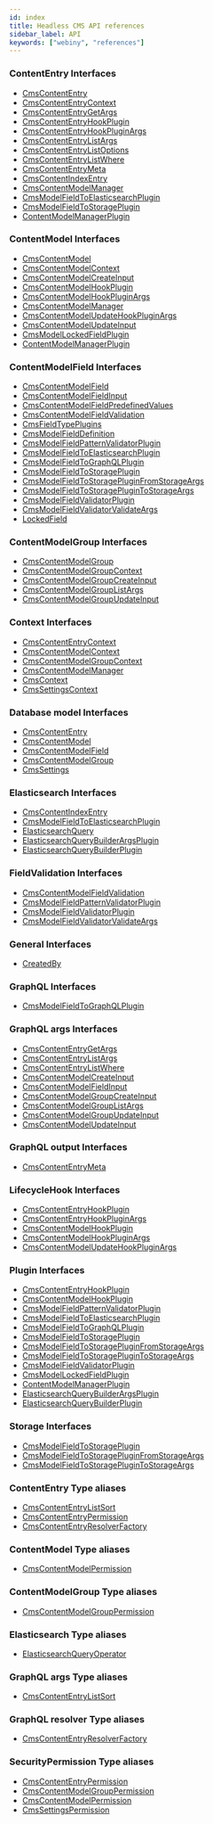 ```yaml
---
id: index
title: Headless CMS API references
sidebar_label: API
keywords: ["webiny", "references"]
---
```


### ContentEntry Interfaces

- [CmsContentEntry](interfaces/cmscontententry.md)
- [CmsContentEntryContext](interfaces/cmscontententrycontext.md)
- [CmsContentEntryGetArgs](interfaces/cmscontententrygetargs.md)
- [CmsContentEntryHookPlugin](interfaces/cmscontententryhookplugin.md)
- [CmsContentEntryHookPluginArgs](interfaces/cmscontententryhookpluginargs.md)
- [CmsContentEntryListArgs](interfaces/cmscontententrylistargs.md)
- [CmsContentEntryListOptions](interfaces/cmscontententrylistoptions.md)
- [CmsContentEntryListWhere](interfaces/cmscontententrylistwhere.md)
- [CmsContentEntryMeta](interfaces/cmscontententrymeta.md)
- [CmsContentIndexEntry](interfaces/cmscontentindexentry.md)
- [CmsContentModelManager](interfaces/cmscontentmodelmanager.md)
- [CmsModelFieldToElasticsearchPlugin](interfaces/cmsmodelfieldtoelasticsearchplugin.md)
- [CmsModelFieldToStoragePlugin](interfaces/cmsmodelfieldtostorageplugin.md)
- [ContentModelManagerPlugin](interfaces/contentmodelmanagerplugin.md)

### ContentModel Interfaces

- [CmsContentModel](interfaces/cmscontentmodel.md)
- [CmsContentModelContext](interfaces/cmscontentmodelcontext.md)
- [CmsContentModelCreateInput](interfaces/cmscontentmodelcreateinput.md)
- [CmsContentModelHookPlugin](interfaces/cmscontentmodelhookplugin.md)
- [CmsContentModelHookPluginArgs](interfaces/cmscontentmodelhookpluginargs.md)
- [CmsContentModelManager](interfaces/cmscontentmodelmanager.md)
- [CmsContentModelUpdateHookPluginArgs](interfaces/cmscontentmodelupdatehookpluginargs.md)
- [CmsContentModelUpdateInput](interfaces/cmscontentmodelupdateinput.md)
- [CmsModelLockedFieldPlugin](interfaces/cmsmodellockedfieldplugin.md)
- [ContentModelManagerPlugin](interfaces/contentmodelmanagerplugin.md)

### ContentModelField Interfaces

- [CmsContentModelField](interfaces/cmscontentmodelfield.md)
- [CmsContentModelFieldInput](interfaces/cmscontentmodelfieldinput.md)
- [CmsContentModelFieldPredefinedValues](interfaces/cmscontentmodelfieldpredefinedvalues.md)
- [CmsContentModelFieldValidation](interfaces/cmscontentmodelfieldvalidation.md)
- [CmsFieldTypePlugins](interfaces/cmsfieldtypeplugins.md)
- [CmsModelFieldDefinition](interfaces/cmsmodelfielddefinition.md)
- [CmsModelFieldPatternValidatorPlugin](interfaces/cmsmodelfieldpatternvalidatorplugin.md)
- [CmsModelFieldToElasticsearchPlugin](interfaces/cmsmodelfieldtoelasticsearchplugin.md)
- [CmsModelFieldToGraphQLPlugin](interfaces/cmsmodelfieldtographqlplugin.md)
- [CmsModelFieldToStoragePlugin](interfaces/cmsmodelfieldtostorageplugin.md)
- [CmsModelFieldToStoragePluginFromStorageArgs](interfaces/cmsmodelfieldtostoragepluginfromstorageargs.md)
- [CmsModelFieldToStoragePluginToStorageArgs](interfaces/cmsmodelfieldtostorageplugintostorageargs.md)
- [CmsModelFieldValidatorPlugin](interfaces/cmsmodelfieldvalidatorplugin.md)
- [CmsModelFieldValidatorValidateArgs](interfaces/cmsmodelfieldvalidatorvalidateargs.md)
- [LockedField](interfaces/lockedfield.md)

### ContentModelGroup Interfaces

- [CmsContentModelGroup](interfaces/cmscontentmodelgroup.md)
- [CmsContentModelGroupContext](interfaces/cmscontentmodelgroupcontext.md)
- [CmsContentModelGroupCreateInput](interfaces/cmscontentmodelgroupcreateinput.md)
- [CmsContentModelGroupListArgs](interfaces/cmscontentmodelgrouplistargs.md)
- [CmsContentModelGroupUpdateInput](interfaces/cmscontentmodelgroupupdateinput.md)

### Context Interfaces

- [CmsContentEntryContext](interfaces/cmscontententrycontext.md)
- [CmsContentModelContext](interfaces/cmscontentmodelcontext.md)
- [CmsContentModelGroupContext](interfaces/cmscontentmodelgroupcontext.md)
- [CmsContentModelManager](interfaces/cmscontentmodelmanager.md)
- [CmsContext](interfaces/cmscontext.md)
- [CmsSettingsContext](interfaces/cmssettingscontext.md)

### Database model Interfaces

- [CmsContentEntry](interfaces/cmscontententry.md)
- [CmsContentModel](interfaces/cmscontentmodel.md)
- [CmsContentModelField](interfaces/cmscontentmodelfield.md)
- [CmsContentModelGroup](interfaces/cmscontentmodelgroup.md)
- [CmsSettings](interfaces/cmssettings.md)

### Elasticsearch Interfaces

- [CmsContentIndexEntry](interfaces/cmscontentindexentry.md)
- [CmsModelFieldToElasticsearchPlugin](interfaces/cmsmodelfieldtoelasticsearchplugin.md)
- [ElasticsearchQuery](interfaces/elasticsearchquery.md)
- [ElasticsearchQueryBuilderArgsPlugin](interfaces/elasticsearchquerybuilderargsplugin.md)
- [ElasticsearchQueryBuilderPlugin](interfaces/elasticsearchquerybuilderplugin.md)

### FieldValidation Interfaces

- [CmsContentModelFieldValidation](interfaces/cmscontentmodelfieldvalidation.md)
- [CmsModelFieldPatternValidatorPlugin](interfaces/cmsmodelfieldpatternvalidatorplugin.md)
- [CmsModelFieldValidatorPlugin](interfaces/cmsmodelfieldvalidatorplugin.md)
- [CmsModelFieldValidatorValidateArgs](interfaces/cmsmodelfieldvalidatorvalidateargs.md)

### General Interfaces

- [CreatedBy](interfaces/createdby.md)

### GraphQL Interfaces

- [CmsModelFieldToGraphQLPlugin](interfaces/cmsmodelfieldtographqlplugin.md)

### GraphQL args Interfaces

- [CmsContentEntryGetArgs](interfaces/cmscontententrygetargs.md)
- [CmsContentEntryListArgs](interfaces/cmscontententrylistargs.md)
- [CmsContentEntryListWhere](interfaces/cmscontententrylistwhere.md)
- [CmsContentModelCreateInput](interfaces/cmscontentmodelcreateinput.md)
- [CmsContentModelFieldInput](interfaces/cmscontentmodelfieldinput.md)
- [CmsContentModelGroupCreateInput](interfaces/cmscontentmodelgroupcreateinput.md)
- [CmsContentModelGroupListArgs](interfaces/cmscontentmodelgrouplistargs.md)
- [CmsContentModelGroupUpdateInput](interfaces/cmscontentmodelgroupupdateinput.md)
- [CmsContentModelUpdateInput](interfaces/cmscontentmodelupdateinput.md)

### GraphQL output Interfaces

- [CmsContentEntryMeta](interfaces/cmscontententrymeta.md)

### LifecycleHook Interfaces

- [CmsContentEntryHookPlugin](interfaces/cmscontententryhookplugin.md)
- [CmsContentEntryHookPluginArgs](interfaces/cmscontententryhookpluginargs.md)
- [CmsContentModelHookPlugin](interfaces/cmscontentmodelhookplugin.md)
- [CmsContentModelHookPluginArgs](interfaces/cmscontentmodelhookpluginargs.md)
- [CmsContentModelUpdateHookPluginArgs](interfaces/cmscontentmodelupdatehookpluginargs.md)

### Plugin Interfaces

- [CmsContentEntryHookPlugin](interfaces/cmscontententryhookplugin.md)
- [CmsContentModelHookPlugin](interfaces/cmscontentmodelhookplugin.md)
- [CmsModelFieldPatternValidatorPlugin](interfaces/cmsmodelfieldpatternvalidatorplugin.md)
- [CmsModelFieldToElasticsearchPlugin](interfaces/cmsmodelfieldtoelasticsearchplugin.md)
- [CmsModelFieldToGraphQLPlugin](interfaces/cmsmodelfieldtographqlplugin.md)
- [CmsModelFieldToStoragePlugin](interfaces/cmsmodelfieldtostorageplugin.md)
- [CmsModelFieldToStoragePluginFromStorageArgs](interfaces/cmsmodelfieldtostoragepluginfromstorageargs.md)
- [CmsModelFieldToStoragePluginToStorageArgs](interfaces/cmsmodelfieldtostorageplugintostorageargs.md)
- [CmsModelFieldValidatorPlugin](interfaces/cmsmodelfieldvalidatorplugin.md)
- [CmsModelLockedFieldPlugin](interfaces/cmsmodellockedfieldplugin.md)
- [ContentModelManagerPlugin](interfaces/contentmodelmanagerplugin.md)
- [ElasticsearchQueryBuilderArgsPlugin](interfaces/elasticsearchquerybuilderargsplugin.md)
- [ElasticsearchQueryBuilderPlugin](interfaces/elasticsearchquerybuilderplugin.md)

### Storage Interfaces

- [CmsModelFieldToStoragePlugin](interfaces/cmsmodelfieldtostorageplugin.md)
- [CmsModelFieldToStoragePluginFromStorageArgs](interfaces/cmsmodelfieldtostoragepluginfromstorageargs.md)
- [CmsModelFieldToStoragePluginToStorageArgs](interfaces/cmsmodelfieldtostorageplugintostorageargs.md)

### ContentEntry Type aliases

- [CmsContentEntryListSort](types/cmscontententrylistsort.md)
- [CmsContentEntryPermission](types/cmscontententrypermission.md)
- [CmsContentEntryResolverFactory](types/cmscontententryresolverfactory.md)

### ContentModel Type aliases

- [CmsContentModelPermission](types/cmscontentmodelpermission.md)

### ContentModelGroup Type aliases

- [CmsContentModelGroupPermission](types/cmscontentmodelgrouppermission.md)

### Elasticsearch Type aliases

- [ElasticsearchQueryOperator](types/elasticsearchqueryoperator.md)

### GraphQL args Type aliases

- [CmsContentEntryListSort](types/cmscontententrylistsort.md)

### GraphQL resolver Type aliases

- [CmsContentEntryResolverFactory](types/cmscontententryresolverfactory.md)

### SecurityPermission Type aliases

- [CmsContentEntryPermission](types/cmscontententrypermission.md)
- [CmsContentModelGroupPermission](types/cmscontentmodelgrouppermission.md)
- [CmsContentModelPermission](types/cmscontentmodelpermission.md)
- [CmsSettingsPermission](types/cmssettingspermission.md)
